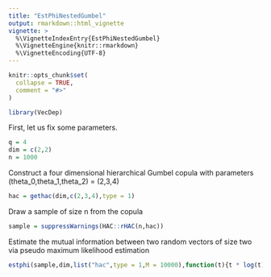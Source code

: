 ```yaml
---
title: "EstPhiNestedGumbel"
output: rmarkdown::html_vignette
vignette: >
  %\VignetteIndexEntry{EstPhiNestedGumbel}
  %\VignetteEngine{knitr::rmarkdown}
  %\VignetteEncoding{UTF-8}
---
```


```r
knitr::opts_chunk$set(
  collapse = TRUE,
  comment = "#>"
)
```

```r
library(VecDep)
```

First, let us fix some parameters.
```r
q = 4
dim = c(2,2)
n = 1000
```

Construct a four dimensional hierarchical Gumbel copula
with parameters (theta_0,theta_1,theta_2) = (2,3,4)
```r
hac = gethac(dim,c(2,3,4),type = 1)
```

Draw a sample of size n from the copula
```r
sample = suppressWarnings(HAC::rHAC(n,hac))
```

Estimate the mutual information between two random vectors of size two
via pseudo maximum likelihood estimation

```r
estphi(sample,dim,list("hac",type = 1,M = 10000),function(t){t * log(t)})

```
